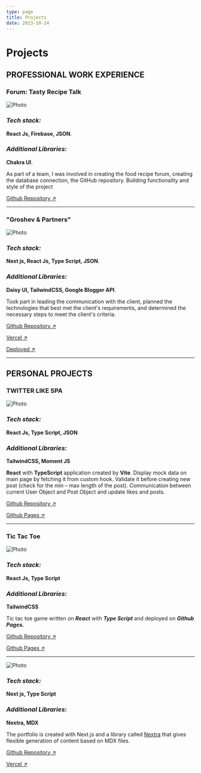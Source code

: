 ```yaml
---
type: page
title: Projects
date: 2023-10-24
---
```


# Projects


## PROFESSIONAL WORK EXPERIENCE

### Forum: Tasty Recipe Talk

<Image
  src='/images/tasty-recipe-talk.jpg'
  alt='Photo'
  width={1125}
  height={750}
  priority
  className='next-image'
/>

### **_Tech stack:_**

**React Js, Firebase, JSON**.

### **_Additional Libraries:_**

**Chakra UI**.

As part of a team, I was involved in creating the food recipe forum, creating the database connection, the GitHub repository. Building functionality and style of the project

[Github Repository ↗ ](https://github.com/A58-Agents-Team1/Tasty-Recipe-Talk 'Github Repository')

---

### "Groshev & Partners"

<Image
  src='/images/lawyers.jpg'
  alt='Photo'
  width={1125}
  height={750}
  priority
  className='next-image'
/>

### **_Tech stack:_**

**Next js, React Js, Type Script, JSON**.

### **_Additional Libraries:_**

**Daisy UI, TailwindCSS, Google Blogger API**.

Took part in leading the communication with the client, planned the technologies that best
met the client's requirements, and determined the necessary steps to meet the client's
criteria.

[Github Repository ↗ ](https://github.com/Radoslav-Marinovv/lawyers-next 'Github Repository')

[Vercel ↗ ](https://lawyers-next.vercel.app 'Deployed on Vercel')

[Deployed ↗ ](https://www.legalbg.net 'Groshev & Partners')

---

## PERSONAL PROJECTS

### TWITTER LIKE SPA

<Image
  src='/images/like-comment.jpg'
  alt='Photo'
  width={1125}
  height={750}
  priority
  className='next-image'
/>

### **_Tech stack:_**

**React Js, Type Script, JSON**

### **_Additional Libraries:_**

**TailwindCSS, Moment JS**

**React** with **TypeScript** application created by **Vite**.
Display mock data on main page by fetching it from custom hook. Validate it before
creating new post (check for the min – max length of the post). Communication between
current User Object and Post Object and update likes and posts.

[Github Repository ↗ ](https://github.com/Radoslav-Marinovv/like-comment 'Github Repository')

[Github Pages ↗ ](https://radoslav-marinovv.github.io/like-comment 'Github Pages')

---

### Tic Tac Toe

<Image
  src='/images/tic-tac-toe-light.jpg'
  alt='Photo'
  width={1125}
  height={750}
  priority
  className='next-image'
/>

### **_Tech stack:_**

**React Js, Type Script**

### **_Additional Libraries:_**

**TailwindCSS**

Tic tac toe game written on **_React_** with **_Type Script_** and deployed on **_Github Pages._**

[Github Repository ↗ ](https://github.com/Radoslav-Marinovv/react-ts-tic-tac-toe 'Github Repository')

[Github Pages ↗ ](https://radoslav-marinovv.github.io/react-ts-tic-tac-toe 'Github Pages')

---

<Image
  src='/images/portfolio.jpg'
  alt='Photo'
  width={1125}
  height={750}
  priority
  className='next-image'
/>

### **_Tech stack:_**

**Next js, Type Script**

### **_Additional Libraries:_**

**Nextra, MDX**

The portfolio is created with Next.js and a library called [Nextra](https://nextra.vercel.app/) that gives flexible generation of content based on MDX files.

[Github Repository ↗ ](https://github.com/Radoslav-Marinovv/portfolio 'Github Repository')

[Vercel ↗ ](https://portfolio-radoslav-marinov.vercel.app/ 'Deployed on Vercel')
